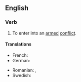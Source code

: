 ==English==

===Verb===
{{head|en|verb|head=[[go]] to [[war]]}}

# {{lb|en|intransitive}} To enter into an [[armed]] [[conflict]].

====Translations====
{{trans-top|enter armed conflict}}
* French: {{t|fr|entrer en guerre}}
* German: {{t|de|in den Krieg ziehen}}
{{trans-mid}}
* Romanian: {{t|ro|merge la război}}, {{t|ro|pleca la război}}
* Swedish: {{t|sv|dra ut i krig}}
{{trans-bottom}}